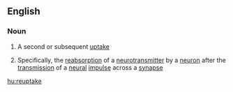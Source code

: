 ==English==

===Noun===
{{wikipedia}}
{{en-noun|-}}

# {{context|rare}} A second or subsequent [[uptake]]
# {{context|biochemistry}} Specifically, the [[reabsorption]] of a [[neurotransmitter]] by a [[neuron]] after the [[transmission]] of a [[neural]] [[impulse]] across a [[synapse]]

[[hu:reuptake]]